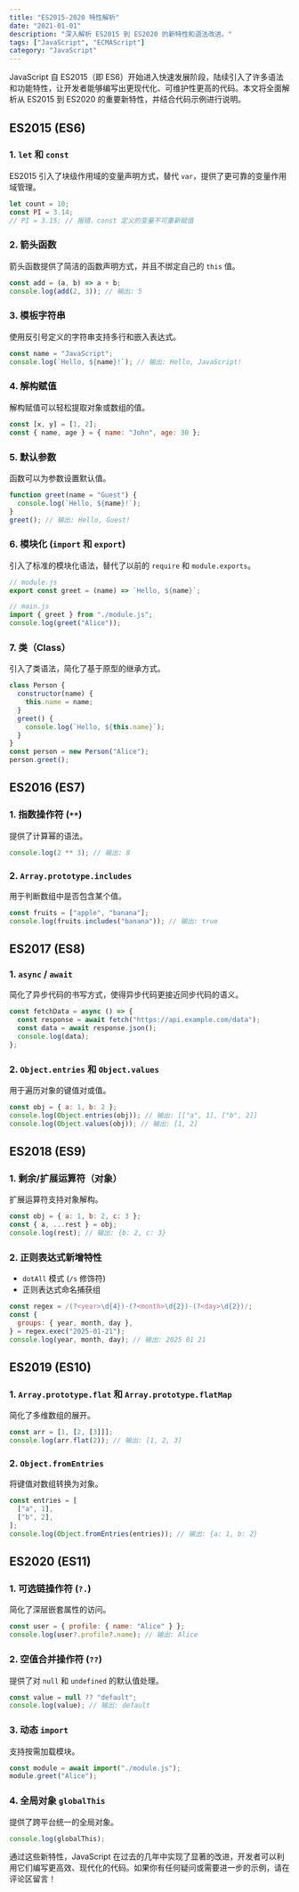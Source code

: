 ```yaml
---
title: "ES2015-2020 特性解析"
date: "2021-01-01"
description: "深入解析 ES2015 到 ES2020 的新特性和语法改进。"
tags: ["JavaScript", "ECMAScript"]
category: "JavaScript"
---
```


JavaScript 自 ES2015（即 ES6）开始进入快速发展阶段，陆续引入了许多语法和功能特性，让开发者能够编写出更现代化、可维护性更高的代码。本文将全面解析从 ES2015 到 ES2020 的重要新特性，并结合代码示例进行说明。

## ES2015 (ES6)

### 1. `let` 和 `const`

ES2015 引入了块级作用域的变量声明方式，替代 `var`，提供了更可靠的变量作用域管理。

```javascript
let count = 10;
const PI = 3.14;
// PI = 3.15; // 报错，const 定义的变量不可重新赋值
```

### 2. 箭头函数

箭头函数提供了简洁的函数声明方式，并且不绑定自己的 `this` 值。

```javascript
const add = (a, b) => a + b;
console.log(add(2, 3)); // 输出: 5
```

### 3. 模板字符串

使用反引号定义的字符串支持多行和嵌入表达式。

```javascript
const name = "JavaScript";
console.log(`Hello, ${name}!`); // 输出: Hello, JavaScript!
```

### 4. 解构赋值

解构赋值可以轻松提取对象或数组的值。

```javascript
const [x, y] = [1, 2];
const { name, age } = { name: "John", age: 30 };
```

### 5. 默认参数

函数可以为参数设置默认值。

```javascript
function greet(name = "Guest") {
  console.log(`Hello, ${name}!`);
}
greet(); // 输出: Hello, Guest!
```

### 6. 模块化 (`import` 和 `export`)

引入了标准的模块化语法，替代了以前的 `require` 和 `module.exports`。

```javascript
// module.js
export const greet = (name) => `Hello, ${name}`;

// main.js
import { greet } from "./module.js";
console.log(greet("Alice"));
```

### 7. 类（Class）

引入了类语法，简化了基于原型的继承方式。

```javascript
class Person {
  constructor(name) {
    this.name = name;
  }
  greet() {
    console.log(`Hello, ${this.name}`);
  }
}
const person = new Person("Alice");
person.greet();
```

## ES2016 (ES7)

### 1. 指数操作符 (`**`)

提供了计算幂的语法。

```javascript
console.log(2 ** 3); // 输出: 8
```

### 2. `Array.prototype.includes`

用于判断数组中是否包含某个值。

```javascript
const fruits = ["apple", "banana"];
console.log(fruits.includes("banana")); // 输出: true
```

## ES2017 (ES8)

### 1. `async` / `await`

简化了异步代码的书写方式，使得异步代码更接近同步代码的语义。

```javascript
const fetchData = async () => {
  const response = await fetch("https://api.example.com/data");
  const data = await response.json();
  console.log(data);
};
```

### 2. `Object.entries` 和 `Object.values`

用于遍历对象的键值对或值。

```javascript
const obj = { a: 1, b: 2 };
console.log(Object.entries(obj)); // 输出: [["a", 1], ["b", 2]]
console.log(Object.values(obj)); // 输出: [1, 2]
```

## ES2018 (ES9)

### 1. 剩余/扩展运算符（对象）

扩展运算符支持对象解构。

```javascript
const obj = { a: 1, b: 2, c: 3 };
const { a, ...rest } = obj;
console.log(rest); // 输出: {b: 2, c: 3}
```

### 2. 正则表达式新增特性

- `dotAll` 模式 (`/s` 修饰符)
- 正则表达式命名捕获组

```javascript
const regex = /(?<year>\d{4})-(?<month>\d{2})-(?<day>\d{2})/;
const {
  groups: { year, month, day },
} = regex.exec("2025-01-21");
console.log(year, month, day); // 输出: 2025 01 21
```

## ES2019 (ES10)

### 1. `Array.prototype.flat` 和 `Array.prototype.flatMap`

简化了多维数组的展开。

```javascript
const arr = [1, [2, [3]]];
console.log(arr.flat(2)); // 输出: [1, 2, 3]
```

### 2. `Object.fromEntries`

将键值对数组转换为对象。

```javascript
const entries = [
  ["a", 1],
  ["b", 2],
];
console.log(Object.fromEntries(entries)); // 输出: {a: 1, b: 2}
```

## ES2020 (ES11)

### 1. 可选链操作符 (`?.`)

简化了深层嵌套属性的访问。

```javascript
const user = { profile: { name: "Alice" } };
console.log(user?.profile?.name); // 输出: Alice
```

### 2. 空值合并操作符 (`??`)

提供了对 `null` 和 `undefined` 的默认值处理。

```javascript
const value = null ?? "default";
console.log(value); // 输出: default
```

### 3. 动态 `import`

支持按需加载模块。

```javascript
const module = await import("./module.js");
module.greet("Alice");
```

### 4. 全局对象 `globalThis`

提供了跨平台统一的全局对象。

```javascript
console.log(globalThis);
```

通过这些新特性，JavaScript 在过去的几年中实现了显著的改进，开发者可以利用它们编写更高效、现代化的代码。如果你有任何疑问或需要进一步的示例，请在评论区留言！

